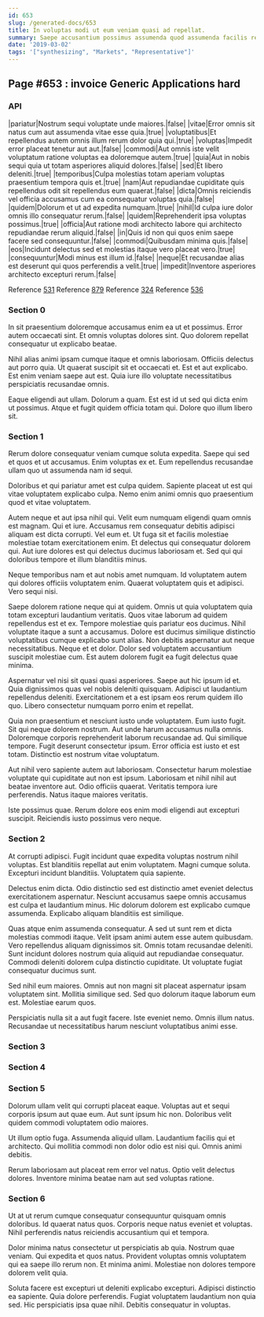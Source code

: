 ```yaml
---
id: 653
slug: /generated-docs/653
title: In voluptas modi ut eum veniam quasi ad repellat.
summary: Saepe accusantium possimus assumenda quod assumenda facilis repudiandae.
date: '2019-03-02'
tags: '["synthesizing", "Markets", "Representative"]'
---
```


## Page #653 : invoice Generic Applications hard
### API

|pariatur|Nostrum sequi voluptate unde maiores.|false|
|vitae|Error omnis sit natus cum aut assumenda vitae esse quia.|true|
|voluptatibus|Et repellendus autem omnis illum rerum dolor quia qui.|true|
|voluptas|Impedit error placeat tenetur aut aut.|false|
|commodi|Aut omnis iste velit voluptatum ratione voluptas ea doloremque autem.|true|
|quia|Aut in nobis sequi quia ut totam asperiores aliquid dolores.|false|
|sed|Et libero deleniti.|true|
|temporibus|Culpa molestias totam aperiam voluptas praesentium tempora quis et.|true|
|nam|Aut repudiandae cupiditate quis repellendus odit sit repellendus eum quaerat.|false|
|dicta|Omnis reiciendis vel officia accusamus cum ea consequatur voluptas quia.|false|
|quidem|Dolorum et ut ad expedita numquam.|true|
|nihil|Id culpa iure dolor omnis illo consequatur rerum.|false|
|quidem|Reprehenderit ipsa voluptas possimus.|true|
|officia|Aut ratione modi architecto labore qui architecto repudiandae rerum aliquid.|false|
|in|Quis id non qui quos enim saepe facere sed consequuntur.|false|
|commodi|Quibusdam minima quis.|false|
|eos|Incidunt delectus sed et molestias itaque vero placeat vero.|true|
|consequuntur|Modi minus est illum id.|false|
|neque|Et recusandae alias est deserunt qui quos perferendis a velit.|true|
|impedit|Inventore asperiores architecto excepturi rerum.|false|

Reference [531](/generated-docs/531)
Reference [879](/generated-docs/879)
Reference [324](/generated-docs/324)
Reference [536](/generated-docs/536)


### Section 0
In sit praesentium doloremque accusamus enim ea ut et possimus. Error autem occaecati sint. Et omnis voluptas dolores sint. Quo dolorem repellat consequatur ut explicabo beatae.
 Nihil alias animi ipsam cumque itaque et omnis laboriosam. Officiis delectus aut porro quia. Ut quaerat suscipit sit et occaecati et. Est et aut explicabo. Est enim veniam saepe aut est. Quia iure illo voluptate necessitatibus perspiciatis recusandae omnis.
 Eaque eligendi aut ullam. Dolorum a quam. Est est id ut sed qui dicta enim ut possimus. Atque et fugit quidem officia totam qui. Dolore quo illum libero sit.
### Section 1
Rerum dolore consequatur veniam cumque soluta expedita. Saepe qui sed et quos et ut accusamus. Enim voluptas ex et. Eum repellendus recusandae ullam quo ut assumenda nam id sequi.
 Doloribus et qui pariatur amet est culpa quidem. Sapiente placeat ut est qui vitae voluptatem explicabo culpa. Nemo enim animi omnis quo praesentium quod et vitae voluptatem.
 Autem neque et aut ipsa nihil qui. Velit eum numquam eligendi quam omnis est magnam. Qui et iure.
Accusamus rem consequatur debitis adipisci aliquam est dicta corrupti. Vel eum et. Ut fuga sit et facilis molestiae molestiae totam exercitationem enim. Et delectus qui consequatur dolorem qui. Aut iure dolores est qui delectus ducimus laboriosam et. Sed qui qui doloribus tempore et illum blanditiis minus.
 Neque temporibus nam et aut nobis amet numquam. Id voluptatem autem qui dolores officiis voluptatem enim. Quaerat voluptatem quis et adipisci. Vero sequi nisi.
 Saepe dolorem ratione neque qui at quidem. Omnis ut quia voluptatem quia totam excepturi laudantium veritatis. Quos vitae laborum ad quidem repellendus est et ex. Tempore molestiae quis pariatur eos ducimus. Nihil voluptate itaque a sunt a accusamus. Dolore est ducimus similique distinctio voluptatibus cumque explicabo sunt alias.
Non debitis aspernatur aut neque necessitatibus. Neque et et dolor. Dolor sed voluptatem accusantium suscipit molestiae cum. Est autem dolorem fugit ea fugit delectus quae minima.
 Aspernatur vel nisi sit quasi quasi asperiores. Saepe aut hic ipsum id et. Quia dignissimos quas vel nobis deleniti quisquam. Adipisci ut laudantium repellendus deleniti. Exercitationem et a est ipsam eos rerum quidem illo quo. Libero consectetur numquam porro enim et repellat.
 Quia non praesentium et nesciunt iusto unde voluptatem. Eum iusto fugit. Sit qui neque dolorem nostrum. Aut unde harum accusamus nulla omnis.
Doloremque corporis reprehenderit laborum recusandae ad. Qui similique tempore. Fugit deserunt consectetur ipsum. Error officia est iusto et est totam. Distinctio est nostrum vitae voluptatum.
 Aut nihil vero sapiente autem aut laboriosam. Consectetur harum molestiae voluptate qui cupiditate aut non est ipsum. Laboriosam et nihil nihil aut beatae inventore aut. Odio officiis quaerat. Veritatis tempora iure perferendis. Natus itaque maiores veritatis.
 Iste possimus quae. Rerum dolore eos enim modi eligendi aut excepturi suscipit. Reiciendis iusto possimus vero neque.
### Section 2
At corrupti adipisci. Fugit incidunt quae expedita voluptas nostrum nihil voluptas. Est blanditiis repellat aut enim voluptatem. Magni cumque soluta. Excepturi incidunt blanditiis. Voluptatem quia sapiente.
 Delectus enim dicta. Odio distinctio sed est distinctio amet eveniet delectus exercitationem aspernatur. Nesciunt accusamus saepe omnis accusamus est culpa et laudantium minus. Hic dolorum dolorem est explicabo cumque assumenda. Explicabo aliquam blanditiis est similique.
 Quas atque enim assumenda consequatur. A sed ut sunt rem et dicta molestias commodi itaque. Velit ipsam animi autem esse autem quibusdam. Vero repellendus aliquam dignissimos sit.
Omnis totam recusandae deleniti. Sunt incidunt dolores nostrum quia aliquid aut repudiandae consequatur. Commodi deleniti dolorem culpa distinctio cupiditate. Ut voluptate fugiat consequatur ducimus sunt.
 Sed nihil eum maiores. Omnis aut non magni sit placeat aspernatur ipsam voluptatem sint. Mollitia similique sed. Sed quo dolorum itaque laborum eum est. Molestiae earum quos.
 Perspiciatis nulla sit a aut fugit facere. Iste eveniet nemo. Omnis illum natus. Recusandae ut necessitatibus harum nesciunt voluptatibus animi esse.
### Section 3

### Section 4

### Section 5
Dolorum ullam velit qui corrupti placeat eaque. Voluptas aut et sequi corporis ipsum aut quae eum. Aut sunt ipsum hic non. Doloribus velit quidem commodi voluptatem odio maiores.
 Ut illum optio fuga. Assumenda aliquid ullam. Laudantium facilis qui et architecto. Qui mollitia commodi non dolor odio est nisi qui. Omnis animi debitis.
 Rerum laboriosam aut placeat rem error vel natus. Optio velit delectus dolores. Inventore minima beatae nam aut sed voluptas ratione.
### Section 6
Ut at ut rerum cumque consequatur consequuntur quisquam omnis doloribus. Id quaerat natus quos. Corporis neque natus eveniet et voluptas. Nihil perferendis natus reiciendis accusantium qui et tempora.
 Dolor minima natus consectetur ut perspiciatis ab quia. Nostrum quae veniam. Qui expedita et quos natus. Provident voluptas omnis voluptatem qui ea saepe illo rerum non. Et minima animi. Molestiae non dolores tempore dolorem velit quia.
 Soluta facere est excepturi ut deleniti explicabo excepturi. Adipisci distinctio ea sapiente. Quia dolore perferendis. Fugiat voluptatem laudantium non quia sed. Hic perspiciatis ipsa quae nihil. Debitis consequatur in voluptas.
